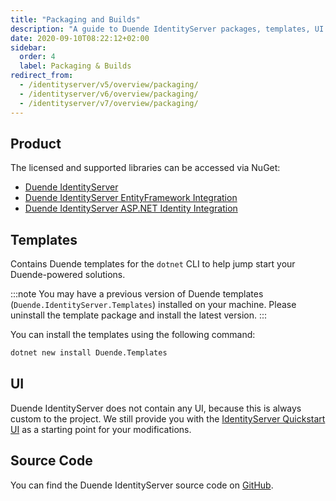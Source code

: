 ```yaml
---
title: "Packaging and Builds"
description: "A guide to Duende IdentityServer packages, templates, UI components, and source code accessibility"
date: 2020-09-10T08:22:12+02:00
sidebar:
  order: 4
  label: Packaging & Builds
redirect_from:
  - /identityserver/v5/overview/packaging/
  - /identityserver/v6/overview/packaging/
  - /identityserver/v7/overview/packaging/
---
```



## Product

The licensed and supported libraries can be accessed via NuGet:

- [Duende IdentityServer](https://www.nuget.org/packages/Duende.IdentityServer)
- [Duende IdentityServer EntityFramework Integration](https://www.nuget.org/packages/Duende.IdentityServer.EntityFramework)
- [Duende IdentityServer ASP.NET Identity Integration](https://www.nuget.org/packages/Duende.IdentityServer.AspNetIdentity)

## Templates

Contains Duende templates for the `dotnet` CLI to help jump start your Duende-powered solutions.

:::note
You may have a previous version of Duende templates (`Duende.IdentityServer.Templates`) installed on your machine.
Please uninstall the template package and install the latest version.
:::

You can install the templates using the following command:

```bash title=Terminal
dotnet new install Duende.Templates
```

<CardGrid>
  <LinkCard
    description="NuGet Package for IdentityServer Templates"
    href="https://www.nuget.org/packages/Duende.Templates"
    title="Templates"
    target="_blank"
  />
  <LinkCard
    description="Source code for IdentityServer Templates"
    href="https://github.com/DuendeSoftware/IdentityServer.Templates"
    title="Source Code"
  />
</CardGrid>

## UI

Duende IdentityServer does not contain any UI, because this is always custom to the project.
We still provide you with
the [IdentityServer Quickstart UI](https://github.com/DuendeSoftware/products/tree/main/identity-server/templates/src/UI)
as a starting point for your modifications.

## Source Code

You can find the Duende IdentityServer source code on [GitHub](https://github.com/duendesoftware/IdentityServer).

